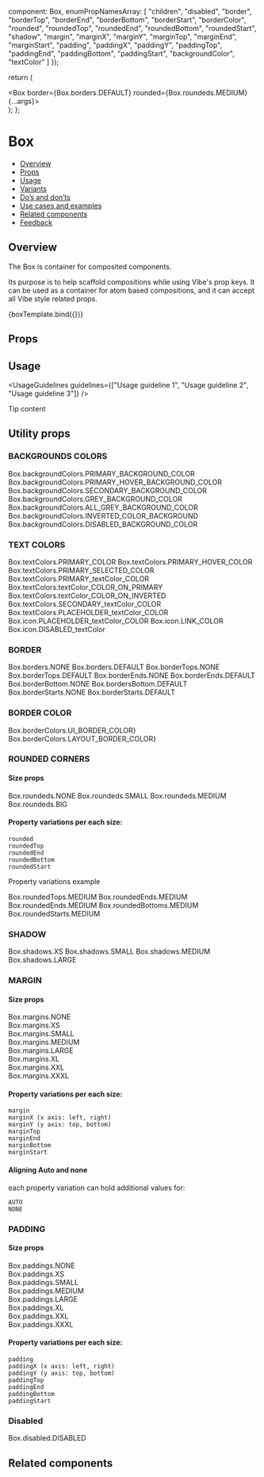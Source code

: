 
  component: Box,
  enumPropNamesArray: [
    "children",
    "disabled",
    "border",
    "borderTop",
    "borderEnd",
    "borderBottom",
    "borderStart",
    "borderColor",
    "rounded",
    "roundedTop",
    "roundedEnd",
    "roundedBottom",
    "roundedStart",
    "shadow",
    "margin",
    "marginX",
    "marginY",
    "marginTop",
    "marginEnd",
    "marginStart",
    "padding",
    "paddingX",
    "paddingY",
    "paddingTop",
    "paddingEnd",
    "paddingBottom",
    "paddingStart",
    "backgroundColor",
    "textColor"
  ]
});

<Meta title="Layout/Box" component={Box} argTypes={metaSettings.argTypes} decorators={metaSettings.decorators} />

<!--- Component template -->

  return (
    <div className={styles.mondayStorybookBoxWrapper}>
      <Box border={Box.borders.DEFAULT} rounded={Box.roundeds.MEDIUM} {...args}></Box>
    </div>
  );
};

<!--- Component documentation -->

# Box

- [Overview](#overview)
- [Props](#props)
- [Usage](#usage)
- [Variants](#variants)
- [Do’s and don’ts](#dos-and-donts)
- [Use cases and examples](#use-cases-and-examples)
- [Related components](#related-components)
- [Feedback](#feedback)

## Overview

The Box is container for composited components.

Its purpose is to help scaffold compositions while using Vibe's prop keys. It can be used as a container for
atom based compositions, and it can accept all Vibe style related props.

<Canvas>
  <Story name="Overview" args={{ children: "Box composite component" }}>
    {boxTemplate.bind({})}
  </Story>
</Canvas>

## Props

<ArgsTable of={Box} />

## Usage

<UsageGuidelines guidelines={["Usage guideline 1", "Usage guideline 2", "Usage guideline 3"]} />

<Tip title="Not what you were looking for?">Tip content</Tip>

## Utility props

### BACKGROUNDS COLORS

<Canvas>
  <Story name="Background colors">
    <div className={styles.mondayStorybookBoxWrapper}>
      <Box backgroundColor={Box.backgroundColors.PRIMARY_BACKGROUND_COLOR}>
        Box.backgroundColors.PRIMARY_BACKGROUND_COLOR
      </Box>
      <Box backgroundColor={Box.backgroundColors.PRIMARY_HOVER_BACKGROUND_COLOR}>
        Box.backgroundColors.PRIMARY_HOVER_BACKGROUND_COLOR
      </Box>
      <Box backgroundColor={Box.backgroundColors.SECONDARY_BACKGROUND_COLOR}>
        Box.backgroundColors.SECONDARY_BACKGROUND_COLOR
      </Box>
      <Box backgroundColor={Box.backgroundColors.GREY_BACKGROUND_COLOR}>Box.backgroundColors.GREY_BACKGROUND_COLOR</Box>
      <Box backgroundColor={Box.backgroundColors.ALL_GREY_BACKGROUND_COLOR}>
        Box.backgroundColors.ALL_GREY_BACKGROUND_COLOR
      </Box>
      <Box backgroundColor={Box.backgroundColors.INVERTED_COLOR_BACKGROUND}>
        Box.backgroundColors.INVERTED_COLOR_BACKGROUND
      </Box>
      <Box backgroundColor={Box.backgroundColors.DISABLED_BACKGROUND_COLOR}>
        Box.backgroundColors.DISABLED_BACKGROUND_COLOR
      </Box>
    </div>
  </Story>
</Canvas>

### TEXT COLORS

<Canvas>
  <Story name="Text Colors">
    <div className={styles.mondayStorybookBoxWrapper}>
      <Box textColor={Box.textColors.PRIMARY_COLOR}>Box.textColors.PRIMARY_COLOR</Box>
      <Box textColor={Box.textColors.PRIMARY_HOVER_COLOR}>Box.textColors.PRIMARY_HOVER_COLOR</Box>
      <Box textColor={Box.textColors.PRIMARY_SELECTED_COLOR}>Box.textColors.PRIMARY_SELECTED_COLOR</Box>
      <Box textColor={Box.textColors.PRIMARY_TEXT_COLOR}>Box.textColors.PRIMARY_textColor_COLOR</Box>
      <Box
        backgroundColor={Box.backgroundColors.INVERTED_COLOR_BACKGROUND}
        textColor={Box.textColors.TEXT_COLOR_ON_PRIMARY}
      >
        Box.textColors.textColor_COLOR_ON_PRIMARY
      </Box>
      <Box
        backgroundColor={Box.backgroundColors.INVERTED_COLOR_BACKGROUND}
        textColor={Box.textColors.TEXT_COLOR_ON_INVERTED}
      >
        Box.textColors.textColor_COLOR_ON_INVERTED
      </Box>
      <Box textColor={Box.textColors.SECONDARY_TEXT_COLOR}>Box.textColors.SECONDARY_textColor_COLOR</Box>
      <Box textColor={Box.textColors.PLACEHOLDER_TEXT_COLOR}>Box.textColors.PLACEHOLDER_textColor_COLOR</Box>
      <Box textColor={Box.textColors.ICON_TEXT_COLOR}>Box.icon.PLACEHOLDER_textColor_COLOR</Box>
      <Box textColor={Box.textColors.LINK_COLOR}>Box.icon.LINK_COLOR</Box>
      <Box textColor={Box.textColors.DISABLED_TEXT}>Box.icon.DISABLED_textColor</Box>
    </div>
  </Story>
</Canvas>

### BORDER

<Canvas>
  <Story name="Border ">
    <div className={styles.mondayStorybookBoxWrapper}>
      <Box border={Box.borders.NONE}>Box.borders.NONE</Box>
      <Box border={Box.borders.DEFAULT}>Box.borders.DEFAULT</Box>
      <Box border={Box.borders.DEFAULT} borderTop={Box.borderTops.NONE}>
        Box.borderTops.NONE
      </Box>
      <Box borderTop={Box.borderTops.DEFAULT}>Box.borderTops.DEFAULT</Box>
      <Box border={Box.borders.DEFAULT} borderEnd={Box.borderEnds.NONE}>
        Box.borderEnds.NONE
      </Box>
      <Box borderEnd={Box.borderEnds.DEFAULT}>Box.borderEnds.DEFAULT</Box>
      <Box border={Box.borders.DEFAULT} borderBottom={Box.borderBottoms.NONE}>
        Box.borderBottom.NONE
      </Box>
      <Box borderBottom={Box.borderBottoms.DEFAULT}>Box.bordersBottom.DEFAULT</Box>
      <Box border={Box.borders.DEFAULT} borderStart={Box.borderStarts.NONE}>
        Box.borderStarts.NONE
      </Box>
      <Box borderStart={Box.borderStarts.DEFAULT}>Box.borderStarts.DEFAULT</Box>
    </div>
  </Story>
</Canvas>

### BORDER COLOR

<Canvas>
  <Story name="Border Color">
    <div className={styles.mondayStorybookBoxWrapper}>
      <Box border={Box.borders.DEFAULT} borderColor={Box.borderColors.UI_BORDER_COLOR}>
        Box.borderColors.UI_BORDER_COLOR}
      </Box>
      <Box border={Box.borders.DEFAULT} borderColor={Box.borderColors.LAYOUT_BORDER_COLOR}>
        Box.borderColors.LAYOUT_BORDER_COLOR}
      </Box>
    </div>
  </Story>
</Canvas>

### ROUNDED CORNERS

#### Size props

<Canvas>
  <Story name="Round Corners">
    <div className={styles.mondayStorybookBoxWrapper}>
      <Box border={Box.borders.DEFAULT} rounded={Box.roundeds.NONE}>
        Box.roundeds.NONE
      </Box>
      <Box border={Box.borders.DEFAULT} rounded={Box.roundeds.SMALL}>
        Box.roundeds.SMALL
      </Box>
      <Box border={Box.borders.DEFAULT} rounded={Box.roundeds.MEDIUM}>
        Box.roundeds.MEDIUM
      </Box>
      <Box border={Box.borders.DEFAULT} rounded={Box.roundeds.BIG}>
        Box.roundeds.BIG
      </Box>
    </div>
  </Story>
</Canvas>

#### Property variations per each size:

```
rounded
roundedTop
roundedEnd
roundedBottom
roundedStart
```

Property variations example

<Preview>
  <div className={styles.mondayStorybookBoxWrapper}>
    <Box border={Box.borders.DEFAULT} roundedTop={Box.roundedTops.MEDIUM}>
      Box.roundedTops.MEDIUM
    </Box>
    <Box border={Box.borders.DEFAULT} roundedEnd={Box.roundedEnds.MEDIUM}>
      Box.roundedEnds.MEDIUM
    </Box>
    <Box border={Box.borders.DEFAULT} roundedEnd={Box.roundedEnds.MEDIUM}>
      Box.roundedEnds.MEDIUM
    </Box>
    <Box border={Box.borders.DEFAULT} roundedBottom={Box.roundedBottoms.MEDIUM}>
      Box.roundedBottoms.MEDIUM
    </Box>
    <Box border={Box.borders.DEFAULT} roundedStart={Box.roundedStarts.MEDIUM}>
      Box.roundedStarts.MEDIUM
    </Box>
  </div>
</Preview>

### SHADOW

<Canvas>
  <Story name="Shadow">
    <div className={styles.mondayStorybookBoxWrapper}>
      <Box shadow={Box.shadows.XS}>Box.shadows.XS</Box>
      <Box shadow={Box.shadows.SMALL}>Box.shadows.SMALL</Box>
      <Box shadow={Box.shadows.MEDIUM}>Box.shadows.MEDIUM</Box>
      <Box shadow={Box.shadows.LARGE}>Box.shadows.LARGE</Box>
    </div>
  </Story>
</Canvas>

### MARGIN

#### Size props

<Canvas>
  <Story name="Margin">
    <div className={styles.mondayStorybookBoxWrapper}>
      <div className={styles.mondayStorybookBoxMarginWrapper}>
        <Box
          backgroundColor={Box.backgroundColors.PRIMARY_BACKGROUND_COLOR}
          border={Box.borders.DEFAULT}
          margin={Box.margins.NONE}
        >
          Box.margins.NONE
        </Box>
      </div>
      <div className={styles.mondayStorybookBoxMarginWrapper}>
        <Box
          backgroundColor={Box.backgroundColors.PRIMARY_BACKGROUND_COLOR}
          border={Box.borders.DEFAULT}
          margin={Box.margins.XS}
        >
          Box.margins.XS
        </Box>
      </div>
      <div className={styles.mondayStorybookBoxMarginWrapper}>
        <Box
          backgroundColor={Box.backgroundColors.PRIMARY_BACKGROUND_COLOR}
          border={Box.borders.DEFAULT}
          margin={Box.margins.SMALL}
        >
          Box.margins.SMALL
        </Box>
      </div>
      <div className={styles.mondayStorybookBoxMarginWrapper}>
        <Box
          backgroundColor={Box.backgroundColors.PRIMARY_BACKGROUND_COLOR}
          border={Box.borders.DEFAULT}
          margin={Box.margins.MEDIUM}
        >
          Box.margins.MEDIUM
        </Box>
      </div>
      <div className={styles.mondayStorybookBoxMarginWrapper}>
        <Box
          backgroundColor={Box.backgroundColors.PRIMARY_BACKGROUND_COLOR}
          border={Box.borders.DEFAULT}
          margin={Box.margins.LARGE}
        >
          Box.margins.LARGE
        </Box>
      </div>
      <div className={styles.mondayStorybookBoxMarginWrapper}>
        <Box
          backgroundColor={Box.backgroundColors.PRIMARY_BACKGROUND_COLOR}
          border={Box.borders.DEFAULT}
          margin={Box.margins.XL}
        >
          Box.margins.XL
        </Box>
      </div>
      <div className={styles.mondayStorybookBoxMarginWrapper}>
        <Box
          backgroundColor={Box.backgroundColors.PRIMARY_BACKGROUND_COLOR}
          border={Box.borders.DEFAULT}
          margin={Box.margins.XXL}
        >
          Box.margins.XXL
        </Box>
      </div>
      <div className={styles.mondayStorybookBoxMarginWrapper}>
        <Box
          backgroundColor={Box.backgroundColors.PRIMARY_BACKGROUND_COLOR}
          border={Box.borders.DEFAULT}
          margin={Box.margins.XXXL}
        >
          Box.margins.XXXL
        </Box>
      </div>
    </div>
  </Story>
</Canvas>

#### Property variations per each size:

```
margin
marginX (x axis: left, right)
marginY (y axis: top, bottom)
marginTop
marginEnd
marginBottom
marginStart
```

#### Aligning Auto and none

each property variation can hold additional values for:

```
AUTO
NONE
```

### PADDING

#### Size props

<Canvas>
  <Story name="Padding">
    <div className={styles.mondayStorybookBoxWrapper}>
      <div className={styles.mondayStorybookBoxPaddingWrapper}>
        <Box border={Box.borders.DEFAULT} padding={Box.paddings.NONE}>
          <div className={styles.mondayStorybookBoxPaddingInner}>Box.paddings.NONE</div>
        </Box>
      </div>
      <div className={styles.mondayStorybookBoxPaddingWrapper}>
        <Box border={Box.borders.DEFAULT} padding={Box.paddings.XS}>
          <div className={styles.mondayStorybookBoxPaddingInner}>Box.paddings.XS</div>
        </Box>
      </div>
      <div className={styles.mondayStorybookBoxPaddingWrapper}>
        <Box border={Box.borders.DEFAULT} padding={Box.paddings.SMALL}>
          <div className={styles.mondayStorybookBoxPaddingInner}>Box.paddings.SMALL</div>
        </Box>
      </div>
      <div className={styles.mondayStorybookBoxPaddingWrapper}>
        <Box border={Box.borders.DEFAULT} padding={Box.paddings.MEDIUM}>
          <div className={styles.mondayStorybookBoxPaddingInner}>Box.paddings.MEDIUM</div>
        </Box>
      </div>
      <div className={styles.mondayStorybookBoxPaddingWrapper}>
        <Box border={Box.borders.DEFAULT} padding={Box.paddings.LARGE}>
          <div className={styles.mondayStorybookBoxPaddingInner}>Box.paddings.LARGE</div>
        </Box>
      </div>
      <div className={styles.mondayStorybookBoxPaddingWrapper}>
        <Box border={Box.borders.DEFAULT} padding={Box.paddings.XL}>
          <div className={styles.mondayStorybookBoxPaddingInner}>Box.paddings.XL</div>
        </Box>
      </div>
      <div className={styles.mondayStorybookBoxPaddingWrapper}>
        <Box border={Box.borders.DEFAULT} padding={Box.paddings.XXL}>
          <div className={styles.mondayStorybookBoxPaddingInner}>Box.paddings.XXL</div>
        </Box>
      </div>
      <div className={styles.mondayStorybookBoxPaddingWrapper}>
        <Box border={Box.borders.DEFAULT} padding={Box.paddings.XXXL}>
          <div className={styles.mondayStorybookBoxPaddingInner}>Box.paddings.XXXL</div>
        </Box>
      </div>
    </div>
  </Story>
</Canvas>

#### Property variations per each size:

```
padding
paddingX (x axis: left, right)
paddingY (y axis: top, bottom)
paddingTop
paddingEnd
paddingBottom
paddingStart
```

### Disabled

<Canvas>
  <Story name="Disabled">
    <div className={styles.mondayStorybookBoxWrapper}>
      <Box disabled>Box.disabled.DISABLED</Box>
    </div>
  </Story>
</Canvas>

## Related components

<RelatedComponents componentsNames={[]} />

